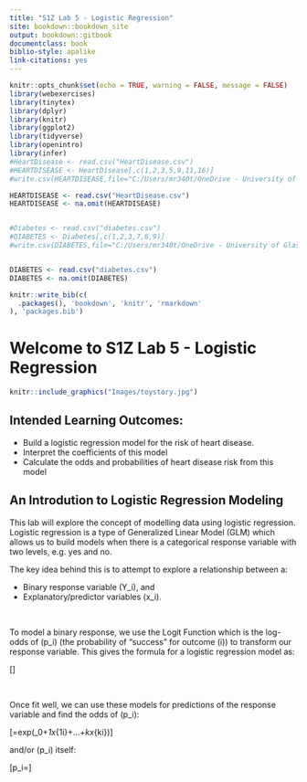 ```yaml
---
title: "S1Z Lab 5 - Logistic Regression"
site: bookdown::bookdown_site
output: bookdown::gitbook 
documentclass: book
biblio-style: apalike
link-citations: yes
---
```


```r
knitr::opts_chunk$set(echo = TRUE, warning = FALSE, message = FALSE)
library(webexercises)
library(tinytex)
library(dplyr)
library(knitr)
library(ggplot2)
library(tidyverse)
library(openintro)
library(infer)
#HeartDisease <- read.csv("HeartDisease.csv")
#HEARTDISEASE <- HeartDisease[,c(1,2,3,5,9,11,16)]
#write.csv(HEARTDISEASE,file="C:/Users/mr340t/OneDrive - University of Glasgow/GTA work/S1Z/LogisticRegressionLabWorking/LogisticRegressionLab/HEARTDISEASE.csv")

HEARTDISEASE <- read.csv("HeartDisease.csv")
HEARTDISEASE <- na.omit(HEARTDISEASE)


#Diabetes <- read.csv("diabetes.csv")
#DIABETES <- Diabetes[,c(1,2,3,7,8,9)]
#write.csv(DIABETES,file="C:/Users/mr340t/OneDrive - University of Glasgow/GTA work/S1Z/LogisticRegressionLabWorking/LogisticRegressionLab/DIABETES.csv")


DIABETES <- read.csv("diabetes.csv")
DIABETES <- na.omit(DIABETES)

```


```r
knitr::write_bib(c(
  .packages(), 'bookdown', 'knitr', 'rmarkdown'
), 'packages.bib')
```

# Welcome to S1Z Lab 5 - Logistic Regression

```r
knitr::include_graphics("Images/toystory.jpg")
```

## Intended Learning Outcomes:

* Build a logistic regression model for the risk of heart disease.
* Interpret the coefficients of this model
* Calculate the odds and probabilities of heart disease risk from this model


## An Introdution to Logistic Regression Modeling 

This lab will explore the concept of modelling data using logistic regression. Logistic regression is a type of Generalized Linear Model (GLM) which allows us to build models when there is a categorical response variable with two levels, e.g. yes and no.

The key idea behind this is to attempt to explore a relationship between a:

* Binary response variable \(Y_i\), and
* Explanatory/predictor variables \(x_i\).

<br>

To model a binary response, we use the Logit Function which is the log-odds of \(p_i\) (the probability of "success" for outcome \(i\)) to transform our response variable. This gives the formula for a logistic regression model as:

\[\boxed{g(p)=log(\frac{p_i}{1-p_i})=\beta_0+\beta_1x_{1i}+...+\beta_kx_{ki}}\]

<br>

Once fit well, we can use these models for predictions of the response variable and find the odds of \(p_i\):

\[\frac{p_i}{1-p_i}=exp(\beta_0+\beta_1x_{1i}+...+\beta_kx_{ki})\]


and/or \(p_i\) itself:

\[p_i=\frac{exp(\beta_0+\beta_1x_{1i}+...+\beta_kx_{ki})}{1+exp(\beta_0+\beta_1x_{1i}+...+\beta_kx_{ki})}\]

